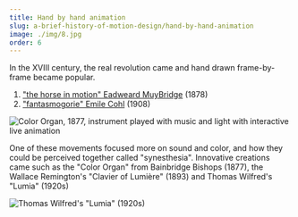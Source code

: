 ```yaml
---
title: Hand by hand animation
slug: a-brief-history-of-motion-design/hand-by-hand-animation
image: ./img/8.jpg
order: 6
---
```


<SlideTemplate title="Hand by hand animation">

In the XVIII century, the real revolution came and hand drawn frame-by-frame became popular.


1. ["the horse in motion" Eadweard MuyBridge](https://www.youtube.com/watch?v=heRuLp7CyTM) (1878)
2. ["fantasmogorie" Emile Cohl](https://www.youtube.com/watch?v=o1d28X0lkJ4) (1908)

![Color Organ, 1877, instrument played with music and light with interactive live animation](https://paper-attachments.dropbox.com/s_D884D22ECB70E8740B6E49A6330939BFFE49A2F00B702FB39B7937A93096FC8E_1572030298889_image.png)

One of these movements focused more on sound and color, and how they could be perceived together called "synesthesia". Innovative creations came such as the "Color Organ" from Bainbridge Bishops (1877), the Wallace Remington's "Clavier of Lumière" (1893) and Thomas Wilfred's "Lumia" (1920s)

![Thomas Wilfred's "Lumia" (1920s)](https://paper-attachments.dropbox.com/s_D884D22ECB70E8740B6E49A6330939BFFE49A2F00B702FB39B7937A93096FC8E_1572030342698_image.png)

</SlideTemplate>
